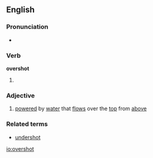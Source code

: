 ==English==

===Pronunciation===
*{{IPA|/'ovəɻshot/}}

===Verb===
'''overshot'''

# {{past of|[[overshoot]]}}

===Adjective===
{{en-adj}}

# {{context|of a waterwheel}} [[powered]] by [[water]] that [[flow]]s over the [[top]] from [[above]]

===Related terms===
*[[undershot]]

[[io:overshot]]